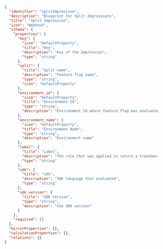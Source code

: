 ```json showLineNumbers
{
  "identifier": "splitImpression",
  "description": "Blueprint for Split Impressions",
  "title": "Split Impression",
  "icon": "Webhook",
  "schema": {
    "properties": {
      "key": {
        "icon": "DefaultProperty",
        "title": "Key",
        "description": "Key of the Impression",
        "type": "string"
      },
      "split": {
        "title": "Split name",
        "description": "Feature flag name",
        "type": "string",
        "icon": "DefaultProperty"
      },
      "environment_id": {
        "icon": "DefaultProperty",
        "title": "Environment Id",
        "type": "string",
        "description": "Environment Id where feature flag was evaluated"
      },
      "environment_name": {
        "icon": "DefaultProperty",
        "title": "Environment Name",
        "type": "string",
        "description": "Environment name"
      },
      "label": {
        "title": "Label",
        "description": "The rule that was applied to return a treatment",
        "type": "string"
      },
      "sdk": {
        "title": "sdk",
        "description": "SDK language that evaluated",
        "type": "string"
      },
      "sdk_version": {
        "title": "SDK Version",
        "type": "string",
        "description": "the SDK version"
      }
    },
    "required": []
  },
  "mirrorProperties": {},
  "calculationProperties": {},
  "relations": {}
}
```
